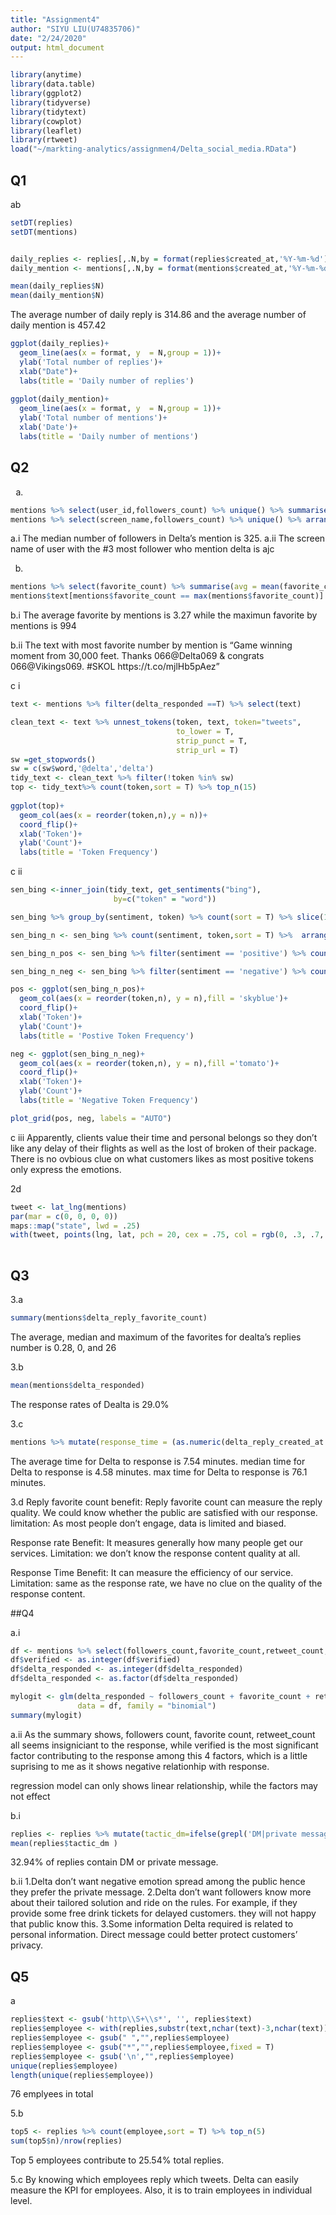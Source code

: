 ```yaml
---
title: "Assignment4"
author: "SIYU LIU(U74835706)"
date: "2/24/2020"
output: html_document
---
```


```r
library(anytime)
library(data.table)
library(ggplot2)
library(tidyverse)
library(tidytext)
library(cowplot)
library(leaflet)
library(rtweet)
load("~/markting-analytics/assignmen4/Delta_social_media.RData")
```

## Q1
ab
```r
setDT(replies)
setDT(mentions)


daily_replies <- replies[,.N,by = format(replies$created_at,'%Y-%m-%d')]
daily_mention <- mentions[,.N,by = format(mentions$created_at,'%Y-%m-%d')]

mean(daily_replies$N)
mean(daily_mention$N)
```
The average number of daily reply is 314.86 and the average number of daily mention is 457.42

```R
ggplot(daily_replies)+
  geom_line(aes(x = format, y  = N,group = 1))+
  ylab('Total number of replies')+
  xlab("Date")+
  labs(title = 'Daily number of replies')
  
ggplot(daily_mention)+
  geom_line(aes(x = format, y  = N,group = 1))+
  ylab('Total number of mentions')+
  xlab('Date')+
  labs(title = 'Daily number of mentions')
```

## Q2
a.
```r
mentions %>% select(user_id,followers_count) %>% unique() %>% summarise(median = median(followers_count))
mentions %>% select(screen_name,followers_count) %>% unique() %>% arrange(desc(followers_count)) %>% head(3)
```
a.i
The median number of followers in Delta's mention is 325.
a.ii
The screen name of user with the #3 most follower who mention delta is ajc

b.
```r
mentions %>% select(favorite_count) %>% summarise(avg = mean(favorite_count), max = max(favorite_count))
mentions$text[mentions$favorite_count == max(mentions$favorite_count)]
```
b.i
The average favorite by mentions is 3.27 while the maximun favorite by mentions is 994

b.ii
The text with most favorite number by mention is "Game winning moment from 30,000 feet. Thanks \u2066@Delta\u2069 &amp; congrats \u2066@Vikings\u2069. #SKOL https://t.co/mjlHb5pAez"


c i
```r
text <- mentions %>% filter(delta_responded ==T) %>% select(text)

clean_text <- text %>% unnest_tokens(token, text, token="tweets",
                                     to_lower = T,
                                     strip_punct = T,
                                     strip_url = T)
sw =get_stopwords()
sw = c(sw$word,'@delta','delta')
tidy_text <- clean_text %>% filter(!token %in% sw) 
top <- tidy_text%>% count(token,sort = T) %>% top_n(15)
  
ggplot(top)+
  geom_col(aes(x = reorder(token,n),y = n))+
  coord_flip()+
  xlab('Token')+
  ylab('Count')+
  labs(title = 'Token Frequency')
```

c ii
```r
sen_bing <-inner_join(tidy_text, get_sentiments("bing"), 
                       by=c("token" = "word"))

sen_bing %>% group_by(sentiment, token) %>% count(sort = T) %>% slice(1:15)

sen_bing_n <- sen_bing %>% count(sentiment, token,sort = T) %>%  arrange(desc(n)) %>% group_by(sentiment)%>% top_n(15)

sen_bing_n_pos <- sen_bing %>% filter(sentiment == 'positive') %>% count(sentiment, token,sort = T) %>%  arrange(desc(n)) %>% top_n(15)

sen_bing_n_neg <- sen_bing %>% filter(sentiment == 'negative') %>% count(sentiment, token,sort = T) %>%  arrange(desc(n)) %>% top_n(15)

pos <- ggplot(sen_bing_n_pos)+
  geom_col(aes(x = reorder(token,n), y = n),fill = 'skyblue')+
  coord_flip()+
  xlab('Token')+
  ylab('Count')+
  labs(title = 'Postive Token Frequency')

neg <- ggplot(sen_bing_n_neg)+
  geom_col(aes(x = reorder(token,n), y = n),fill ='tomato')+
  coord_flip()+
  xlab('Token')+
  ylab('Count')+
  labs(title = 'Negative Token Frequency')

plot_grid(pos, neg, labels = "AUTO")

```

c iii
Apparently, clients value their time and personal belongs so they don't like any delay of their flights as well as the lost of broken of their package. There is no ovbious clue on what customers likes as most positive tokens only express the emotions. 



2d
```r
tweet <- lat_lng(mentions)
par(mar = c(0, 0, 0, 0))
maps::map("state", lwd = .25)
with(tweet, points(lng, lat, pch = 20, cex = .75, col = rgb(0, .3, .7, .75)))
  
```

## Q3

3.a
```r
summary(mentions$delta_reply_favorite_count)
```
The average, median and maximum of the favorites for dealta's replies number is 0.28, 0, and 26

3.b
```r
mean(mentions$delta_responded)
```
The response rates of Dealta is 29.0%

3.c
```r
mentions %>% mutate(response_time = (as.numeric(delta_reply_created_at - created_at)/60)) %>% summarise(avg_min = mean(response_time,na.rm = T),median_min = median(response_time,na.rm = T),max_min = max(response_time,na.rm = T))

```

The average time for Delta to response is 7.54 minutes. 
median time for Delta to response is 4.58 minutes.
max time for Delta to response is 76.1 minutes.


3.d
Reply favorite count
benefit: Reply favorite count can measure the reply quality. We could know whether the public are satisfied with our response.
limitation: As most people don't engage, data is limited and biased. 

Response rate
Benefit: It measures generally how many people get our services. 
Limitation: we don’t know the response content quality at all.

Response Time
Benefit: It can measure the efficiency of our service. 
Limitation:  same as the response rate, we have no clue on the quality of the response content. 



##Q4

a.i
```r
df <- mentions %>% select(followers_count,favorite_count,retweet_count,verified,delta_responded)
df$verified <- as.integer(df$verified)
df$delta_responded <- as.integer(df$delta_responded)
df$delta_responded <- as.factor(df$delta_responded)

mylogit <- glm(delta_responded ~ followers_count + favorite_count + retweet_count + verified, 
               data = df, family = "binomial")
summary(mylogit)

```


a.ii
As the summary shows, followers count, favorite count, retweet_count all seems insigniciant to the response, while verified is the most significant factor contributing to the response among this 4 factors, which is  a little suprising to me as it shows negative relationhip with response. 

regression model can only shows linear relationship, while the factors may not effect 

b.i
```r
replies <- replies %>% mutate(tactic_dm=ifelse(grepl('DM|private message',text,ignore.case = T),1,0))
mean(replies$tactic_dm )


```
32.94% of replies contain DM or private message. 

b.ii
1.Delta don't want negative emotion spread among the public hence they prefer the private message. 
2.Delta don’t want followers know more about their tailored solution and ride on the rules. For example, if they provide some free drink tickets for delayed customers. they will not happy that public know this. 
3.Some information Delta required is related to personal information. Direct message could better protect customers’ privacy. 


## Q5
a
```r
replies$text <- gsub('http\\S+\\s*', '', replies$text)
replies$employee <- with(replies,substr(text,nchar(text)-3,nchar(text)))
replies$employee <- gsub(" ","",replies$employee)
replies$employee <- gsub("*","",replies$employee,fixed = T)
replies$employee <- gsub('\n',"",replies$employee)
unique(replies$employee)
length(unique(replies$employee))
```
76 emplyees in total

5.b
```r
top5 <- replies %>% count(employee,sort = T) %>% top_n(5)
sum(top5$n)/nrow(replies)
```
Top 5 employees contribute to  25.54% total replies. 


5.c
By knowing which employees reply which tweets. Delta can easily measure the KPI for employees. Also, it is to train employees in individual level. 
